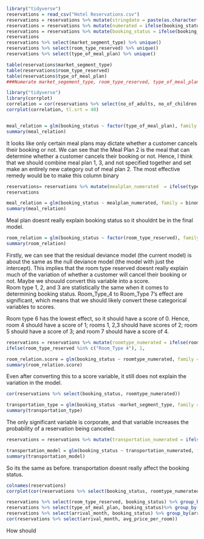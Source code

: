 ```r
library("tidyverse")
reservations = read_csv("Hotel Reservations.csv") 
reservations = reservations %>% mutate(stringdate = paste(as.character(arrival_date),as.character(arrival_month), sep = ",")) %>% mutate(stringdate2 = paste(stringdate, as.character(arrival_year), sep = ",")) %>% mutate(dateobject=as.Date(stringdate2, format = "%d,%m,%Y")) %>% select(-c(stringdate, stringdate2))
reservations = reservations %>% mutate(numerated = ifelse(booking_status == "Canceled", 1, 0)) %>% mutate(previous_booking_fixed = ifelse(repeated_guest == 0, 0.5, (no_of_previous_bookings_not_canceled)/(no_of_previous_cancellations + no_of_previous_bookings_not_canceled)))
reservations = reservations %>% mutate(booking_status = ifelse(booking_status == "Canceled", 0, 1))
reservations
reservations %>% select(market_segment_type) %>% unique()
reservations %>% select(room_type_reserved) %>% unique()
reservations %>% select(type_of_meal_plan) %>% unique()

table(reservations$market_segment_type)
table(reservations$room_type_reserved)
table(reservations$type_of_meal_plan)
###Numerate market_segement_type, room_type_reserved, type_of_meal_plan
```

```r
library("tidyverse")
library(corrplot)
correlation = cor(reservations %>% select(no_of_adults, no_of_children, no_of_weekend_nights, no_of_week_nights, required_car_parking_space, lead_time, repeated_guest, no_of_previous_cancellations, no_of_previous_bookings_not_canceled, avg_price_per_room, no_of_special_requests, previous_booking_fixed, booking_status))
corrplot(correlation, tl.srt = 40)
```

```r


```


```r
meal_relation = glm(booking_status ~ factor(type_of_meal_plan), family = binomial, data = reservations)
summary(meal_relation)
```

It looks like only certain meal plans may dictate whether a customer cancels their booking or not.
We can see that the Meal Plan 2 is the meal that can determine whether a customer cancels their booking or not.
Hence, I think that we should combine meal plan 1, 3, and not specified together and set make an entirely new category out of meal plan 2. The most effective remedy would be to make this column binary

```r
reservations= reservations %>% mutate(mealplan_numerated  = ifelse(type_of_meal_plan == "Meal Plan 2", 0, 1))
reservations
```


```r
meal_relation = glm(booking_status ~ mealplan_numerated, family = binomial, data = reservations)
summary(meal_relation)
```
Meal plan doesnt really explain booking status so it shouldnt be in the final model. 

```r
room_relation = glm(booking_status ~ factor(room_type_reserved), family = binomial, data = reservations)
summary(room_relation)
```
Firstly, we can see that the residual deviance model (the current model) is about the same as the null deviance model (the model with just the intercept). This implies that the room type reserved doesnt really explain much of the variation of whether a customer will cancel their booking or not. Maybe we shouuld convert this variable into a score.  
Room type 1, 2, and 3 are statistically the same when it comes to determining booking status. Room_Type_4 to Room_Type 7's effect are significant, which means that we should likely convert these categorical variables to scores. 

Room type 6 has the lowest effect, so it should have a score of 0. Hence, room 4 should have a score of 1; rooms 1, 2,3 should have scores of 2; room 5 should have a score of 3; and room 7 should have a score of 4. 

```r

reservations = reservations %>% mutate(roomtype_numerated = ifelse(room_type_reserved %in% c("Room_Type 6"), 0,
ifelse(room_type_reserved %in% c("Room_Type 4"), 1,                                                                    ifelse(room_type_reserved %in% c("Room_Type 1", "Room_Type 2", "Room_Type 3"), 2,                                     ifelse(room_type_reserved %in% c("Room_Type 5"), 3,                                                                    ifelse(room_type_reserved %in% c("Room_Type 7"), 7, NA))))))
```

```r
room_relation.score = glm(booking_status ~ roomtype_numerated, family = binomial, data = reservations)
summary(room_relation.score)
```
Even after converting this to a score variable, it still does not explain the variation in the model. 

```r
cor(reservations %>% select(booking_status, roomtype_numerated))
```


```r
transportation_type = glm(booking_status ~market_segment_type, family = binomial, data= reservations)
summary(transportation_type)
```

The only significant variable is corporate, and that variable increases the probability of a reservation being canceled. 
```r
reservations = reservations %>% mutate(transportation_numerated = ifelse(market_segment_type == "Corporate", 0, 1))
```

```r
transportation_model = glm(booking_status ~ transportation_numerated, family = binomial, data = reservations)
summary(transportation_model)
```
So its the same as before. transportation doesnt really affect the booking status.
```r
colnames(reservations)
corrplot(cor(reservations %>% select(booking_status, roomtype_numerated, no_of_children, no_of_adults, no_of_weekend_nights, no_of_week_nights, lead_time, repeated_guest, no_of_previous_cancellations, no_of_previous_bookings_not_canceled, avg_price_per_room, no_of_special_requests, numerated, previous_booking_fixed, mealplan_numerated, roomtype_numerated, transportation_numerated)), tl.srt = 40)
```

```r
reservations %>% select(room_type_reserved, booking_status) %>% group_by(room_type_reserved) %>% summarize(mean(booking_status))
reservations %>% select(type_of_meal_plan, booking_status)%>% group_by(type_of_meal_plan) %>% summarize(mean(booking_status))
reservations %>% select(arrival_month, booking_status) %>% group_by(arrival_month) %>% summarize(mean(booking_status))
cor(reservations %>% select(arrival_month, avg_price_per_room))
```

How should 
```r

```